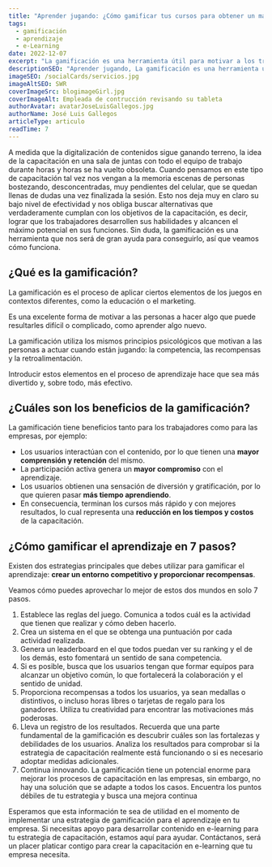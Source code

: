 ```yaml
---
title: "Aprender jugando: ¿Cómo gamificar tus cursos para obtener un mayor engagement?"
tags:
  - gamificación
  - aprendizaje
  - e-Learning
date: 2022-12-07
excerpt: "La gamificación es una herramienta útil para motivar a los trabajadores a adquirir nuevos conocimientos y mejorar sus habilidades. Esto se logra aplicando elementos de los juegos, como la competencia, las recompensas y la retroalimentación. Descubre todas las ventajas que la gamificación puede brindar a tu organización y aprende cómo implementarla."
descriptionSEO: "Aprender jugando, La gamificación es una herramienta útil para motivar a los trabajadores a adquirir nuevos conocimientos y mejorar sus habilidades. Esto se logra aplicando elementos de los juegos, como la competencia, las recompensas y la retroalimentación. Descubre todas las ventajas que la gamificación puede brindar a tu organización y aprende cómo implementarla."
imageSEO: /socialCards/servicios.jpg
imageAltSEO: SWR
coverImageSrc: blogimageGirl.jpg
coverImageAlt: Empleada de contrucción revisando su tableta
authorAvatar: avatarJoseLuisGallegos.jpg
authorName: José Luis Gallegos
articleType: articulo
readTime: 7
---
```


A medida que la digitalización de contenidos sigue ganando terreno, la idea de la capacitación en una sala de juntas con todo el equipo de trabajo durante horas y horas se ha vuelto obsoleta.
Cuando pensamos en este tipo de capacitación tal vez nos vengan a la memoria escenas de personas bostezando, desconcentradas, muy pendientes del celular, que se quedan llenas de dudas una vez finalizada la sesión.
Esto nos deja muy en claro su bajo nivel de efectividad y nos obliga buscar alternativas que verdaderamente cumplan con los objetivos de la capacitación, es decir, lograr que los trabajadores desarrollen sus habilidades y alcancen el máximo potencial en sus funciones.
Sin duda, la gamificación es una herramienta que nos será de gran ayuda para conseguirlo, así que veamos cómo funciona.

## ¿Qué es la gamificación?

La gamificación es el proceso de aplicar ciertos elementos de los juegos en contextos diferentes, como la educación o el marketing.

Es una excelente forma de motivar a las personas a hacer algo que puede resultarles difícil o complicado, como aprender algo nuevo.

La gamificación utiliza los mismos principios psicológicos que motivan a las personas a actuar cuando están jugando: la competencia, las recompensas y la retroalimentación.

Introducir estos elementos en el proceso de aprendizaje hace que sea más divertido y, sobre todo, más efectivo.

## ¿Cuáles son los beneficios de la gamificación?

La gamificación tiene beneficios tanto para los trabajadores como para las empresas, por ejemplo:

- Los usuarios interactúan con el contenido, por lo que tienen una **mayor comprensión y retención** del mismo.
- La participación activa genera un **mayor compromiso** con el aprendizaje.
- Los usuarios obtienen una sensación de diversión y gratificación, por lo que quieren pasar **más tiempo aprendiendo**.
- En consecuencia, terminan los cursos más rápido y con mejores resultados, lo cual representa una **reducción en los tiempos y costos** de la capacitación.

## ¿Cómo gamificar el aprendizaje en 7 pasos?

Existen dos estrategias principales que debes utilizar para gamificar el aprendizaje: **crear un entorno competitivo y proporcionar recompensas**.

Veamos cómo puedes aprovechar lo mejor de estos dos mundos en solo 7 pasos.

1. Establece las reglas del juego. Comunica a todos cuál es la actividad que tienen que realizar y cómo deben hacerlo.
2. Crea un sistema en el que se obtenga una puntuación por cada actividad realizada.
3. Genera un leaderboard en el que todos puedan ver su ranking y el de los demás, esto fomentará un sentido de sana competencia.
4. Si es posible, busca que los usuarios tengan que formar equipos para alcanzar un objetivo común, lo que fortalecerá la colaboración y el sentido de unidad.
5. Proporciona recompensas a todos los usuarios, ya sean medallas o distintivos, o incluso horas libres o tarjetas de regalo para los ganadores. Utiliza tu creatividad para encontrar las motivaciones más poderosas.
6. Lleva un registro de los resultados. Recuerda que una parte fundamental de la gamificación es descubrir cuáles son las fortalezas y debilidades de los usuarios. Analiza los resultados para comprobar si la estrategia de capacitación realmente está funcionando o si es necesario adoptar medidas adicionales.
7. Continua innovando. La gamificación tiene un potencial enorme para mejorar los procesos de capacitación en las empresas, sin embargo, no hay una solución que se adapte a todos los casos. Encuentra los puntos débiles de tu estrategia y busca una mejora continua

Esperamos que esta información te sea de utilidad en el momento de implementar una estrategia de gamificación para el aprendizaje en tu empresa.
Si necesitas apoyo para desarrollar contenido en e-learning para tu estrategia de capacitación, estamos aquí para ayudar. Contáctanos, será un placer platicar contigo para crear la capacitación en e-learning que tu empresa necesita.
